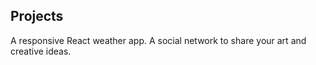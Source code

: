 
## Projects
<ProjectCard title="Weather-App" link="http://www.poliak-weather.netlify.app" bg="url(weather-app.gif) center center/100% 100% no-repeat">
A responsive React weather app.
</ProjectCard>

<ProjectCard title="Poligram" link="http://www.poligram.netlify.app" bg="url(poligram.png) center center/100% 100% no-repeat">
A social network to share your art and creative ideas.
</ProjectCard>



